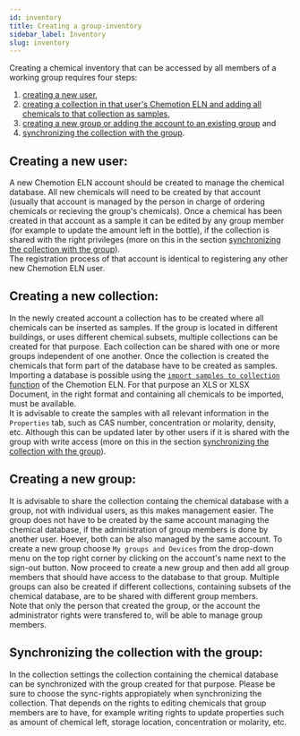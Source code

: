 ```yaml
---
id: inventory
title: Creating a group-inventory
sidebar_label: Inventory
slug: inventory
---
```


Creating a chemical inventory that can be accessed by all members of a working group requires four steps: 
1. [creating a new user](#creating-a-new-user), 
1. [creating a collection in that user's Chemotion ELN and adding all chemicals to that collection as samples](#creating-a-new-collection), 
1. [creating a new group or adding the account to an existing group](#creating-a-new-group) and 
1. [synchronizing the collection with the group](#synchronizing-the-collection-with-the-group).

## Creating a new user:

A new Chemotion ELN account should be created to manage the chemical database. All new chemicals will need to be created by that account (usually that account is managed by the person in charge of ordering chemicals or recieving the group's chemicals). Once a chemical has been created in that account as a sample it can be edited by any group member (for example to update the amount left in the bottle), if the collection is shared with the right privileges (more on this in the section [synchronizing the collection with the group](#synchronizing-the-collection-with-the-group)).  
The registration process of that account is identical to registering any other new Chemotion ELN user.


## Creating a new collection:

In the newly created account a collection has to be created where all chemicals can be inserted as samples. If the group is located in different buildings, or uses different chemical subsets, multiple collections can be created for that purpose. Each collection can be shared with one or more groups independent of one another.
Once the collection is created the chemicals that form part of the database have to be created as samples. Importing a database is possible using the [`import samples to collection` function](toolbar_functions#importing-data) of the Chemotion ELN. For that purpose an XLS or XLSX Document, in the right format and containing all chemicals to be imported, must be available.  
It is advisable to create the samples with all relevant information in the `Properties` tab, such as CAS number, concentration or molarity, density, etc. Although this can be updated later by other users if it is shared with the group with write access (more on this in the section [synchronizing the collection with the group](#synchronizing-the-collection-with-the-group)).


## Creating a new group:

It is advisable to share the collection containg the chemical database with a group, not with individual users, as this makes management easier. The group does not have to be created by the same account managing the chemical database, if the administration of group members is done by another user. Hoever, both can be also managed by the same account.
To create a new group choose `My groups and Devices` from the drop-down menu on the top right corner by clicking on the account's name next to the sign-out button.
Now proceed to create a new group and then add all group members that should have access to the database to that group. Multiple groups can also be created if different collections, containing subsets of the chemical database, are to be shared with different group members.  
Note that only the person that created the group, or the account the administrator rights were transfered to, will be able to manage group members.


## Synchronizing the collection with the group:

In the collection settings the collection containing the chemical database can be synchronized with the group created for that purpose. Please be sure to choose the sync-rights appropiately when synchronizing the collection. That depends on the rights to editing chemicals that group members are to have, for example writing rights to update properties such as amount of chemical left, storage location, concentration or molarity, etc.

